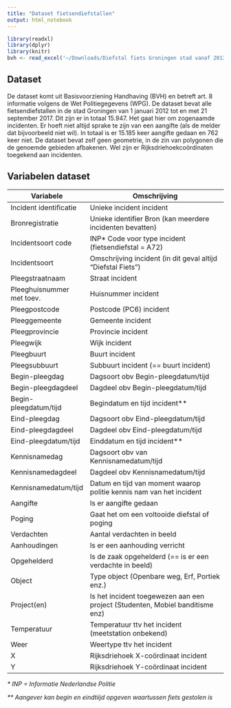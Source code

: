```yaml
---
title: "Dataset fietsendiefstallen"
output: html_notebook
---
```



```r
library(readxl)
library(dplyr)
library(knitr)
bvh <- read_excel('~/Downloads/Diefstal fiets Groningen stad vanaf 2013.xlsx')
```

## Dataset

De dataset komt uit Basisvoorziening Handhaving (BVH) en betreft art. 8 informatie volgens de Wet Politiegegevens (WPG). De dataset bevat alle fietsendiefstallen in de stad Groningen van 1 januari 2012 tot en met 21 september 2017. Dit zijn er in totaal 15.947. Het gaat hier om zogenaamde incidenten. Er hoeft niet altijd sprake te zijn van een aangifte (als de melder dat bijvoorbeeld niet wil). In totaal is er 15.185 keer aangifte gedaan en 762 keer niet. De dataset bevat zelf geen geometrie, in de zin van polygonen die de genoemde gebieden afbakenen. Wel zijn er Rijksdriehoekcoördinaten toegekend aan incidenten.

## Variabelen dataset

Variabele | Omschrijving
---|---------------------------------------------------------------------------------------
Incident identificatie  | Unieke incident incident
Bronregistratie         | Unieke identifier Bron (kan meerdere incidenten bevatten)
Incidentsoort code      | INP* Code voor type incident (fietsendiefstal = A72)
Incidentsoort           | Omschrijving incident (in dit geval altijd "Diefstal Fiets")
Pleegstraatnaam         | Straat incident
Pleeghuisnummer met toev. | Huisnummer incident
Pleegpostcode           | Postcode (PC6) incident
Pleeggemeente           | Gemeente incident
Pleegprovincie          | Provincie incident
Pleegwijk               | Wijk incident
Pleegbuurt              | Buurt incident
Pleegsubbuurt           | Subbuurt incident (== buurt incident)
Begin-pleegdag          | Dagsoort obv Begin-pleegdatum/tijd
Begin-pleegdagdeel      | Dagdeel obv Begin-pleegdatum/tijd
Begin-pleegdatum/tijd   | Begindatum en tijd incident** 
Eind-pleegdag           | Dagsoort obv Eind-pleegdatum/tijd
Eind-pleegdagdeel       | Dagdeel obv Eind-pleegdatum/tijd
Eind-pleegdatum/tijd    | Einddatum en tijd incident** 
Kennisnamedag           | Dagsoort obv van Kennisnamedatum/tijd 
Kennisnamedagdeel       | Dagdeel obv Kennisnamedatum/tijd 
Kennisnamedatum/tijd    | Datum en tijd van moment waarop politie kennis nam van het incident
Aangifte                | Is er aangifte gedaan
Poging                  | Gaat het om een voltooide diefstal of poging
Verdachten              | Aantal verdachten in beeld
Aanhoudingen            | Is er een aanhouding verricht
Opgehelderd             | Is de zaak opgehelderd (== is er een verdachte in beeld)
Object                  | Type object (Openbare weg, Erf, Portiek enz.)
Project(en)             | Is het incident toegewezen aan een project (Studenten, Mobiel banditisme enz)
Temperatuur             | Temperatuur ttv het incident (meetstation onbekend)
Weer                    | Weertype ttv het incident 
X                       | Rijksdriehoek X-coördinaat incident
Y                       | Rijksdriehoek Y-coördinaat incident


*\* INP = Informatie Nederlandse Politie*

*\*\* Aangever kan begin en eindtiijd opgeven waartussen fiets gestolen is*
    
    

